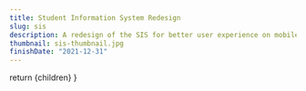 ```yaml
---
title: Student Information System Redesign
slug: sis
description: A redesign of the SIS for better user experience on mobile.
thumbnail: sis-thumbnail.jpg
finishDate: "2021-12-31"
---
```



  return <PostLayout title="Student Information System Redesign" slug="sis" description="A redesign of the SIS for better user experience on mobile." thumbnail="sis-thumbnail.jpg" finishDate="2021-12-31">{children}</PostLayout>
}